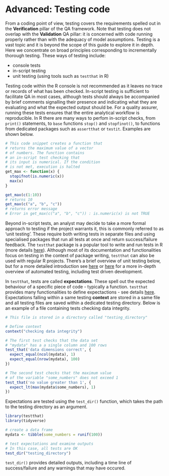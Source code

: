 # Advanced: Testing code{#testing} 

From a coding point of view, testing covers the requirements spelled out in the **Verification** pillar of the QA framework. Note that testing does not overlap with the **Validation** QA pillar: it is concerned with code running properly rather than with the adequacy of model assumptions. Testing is a vast topic and it is beyond the scope of this guide to explore it in depth. Here we concentrate on broad principles corresponding to incrementally thorough testing. These ways of testing include:

- console tests 
- in-script testing
- unit testing (using tools such as `testthat` in R)

Testing code within the R console is not recommended as it leaves no trace or records of what has been checked. In-script testing is sufficient to facilitate QA in most cases, although tests should always be accompanied by brief comments signalling their presence and indicating what they are evaluating and what the expected output should be. For a quality assurer, running these tests ensures that the entire analytical workflow is reproducible. In R there are many ways to perfom in-script checks, from `print()` statements, to `base` functions `stop()` and `stopfinot()`, to functions from dedicated packages such as `assertthat` or `testit`. Examples are shown below. 

```r

# This code snippet creates a function that
# returns the maximum value of a vector
# of numbers. The function contains 
# an in-script test checking that
# its input is numerical. If the condition
# is not met, execution is halted
get_max <- function(x) {
  stopifnot(is.numeric(x))
  max(x)
}

get_max(c(1:10))
# returns 10
get_max(c("a", "b", "c"))
# returns error message
# Error in get_max(c("a", "b", "c")) : is.numeric(x) is not TRUE


```

Beyond in-script tests, an analyst may decide to take a more formal approach to testing if the project warrants it, this is commonly referred to as 'unit testing'. These require both writing tests in separate files and using specialised packages that run all tests at once and return success/failure feedback. The `testthat` package is a popular tool to write and run tests in R (more details [here](https://github.com/r-lib/testthat)). Although most of its documentation and functionalities focus on testing in the context of package writing, `testthat` can also be used with regular R projects.  There's a brief overview of unit testing below, but for a more detailed introduction see [here](https://katherinemwood.github.io/post/testthat/) or [here](https://www.r-bloggers.com/automated-testing-with-testthat-in-practice/) for a more in-depth overview of automated testing, including test driven development. 

In `testthat`, tests are called **expectations**. These spell out the expected behaviour of a specific piece of code - typically a function. `testthat` provides many functionalities to define expectactions - see details [here](http://r-pkgs.had.co.nz/tests.html). Expectations falling within a same testing **context** are stored in a same file and all testing files are saved within a dedicated testing directory. Below is an example of a file containing tests checking data integrity. 

```r
# This file is stored in a directory called "testing_directory" 

# Define context
context("checking data integrity")

# The first test checks that the data set
# "mydata" has a a single column and 100 rows
test_that('data dimensions correct', {
  expect_equal(ncol(mydata), 1)
  expect_equal(nrow(mydata), 100)
})

# The second test checks that the maximum value
# of the variable "some_numbers" does not exceed 1
test_that('no value greater than 1', {
  expect_lt(max(mydata$some_numbers), 1)
})

```

Expectations are tested using the `test_dir()` function, which takes the path to the testing directory as an argument. 
```r
library(testthat)
library(tidyverse)

# create a data frame
mydata <- tibble(some_numbers = runif(100))

# test expectations and examine outputs
# In this case, all tests are OK
test_dir("testing_directory")
```

`test_dir()` provides detailed outputs, including a time line of success/failure and any warnings that may have occured.  

